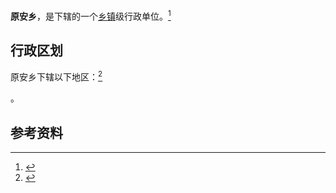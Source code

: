 {{中国乡级行政区|62/08/26/217/000}}

'''原安乡'''，是{{PRC admin/fullname|62/08/26/217/000|3}}下辖的一个[[乡镇|乡镇]]级行政单位。<ref>{{PRC admin/ref sgc|{{PRC admin/parent|62/08/26/217/000}}}}</ref>

== 行政区划 ==

原安乡下辖以下地区：<ref>{{PRC admin/ref sgc|62/08/26/217/000}}</ref>

{{PRC admin/children|62/08/26/217/000}}。

== 参考资料 ==

{{reflist}}

{{行政区划小作品}}
{{PRC admin/navcat|62/08/26/217/000}}
